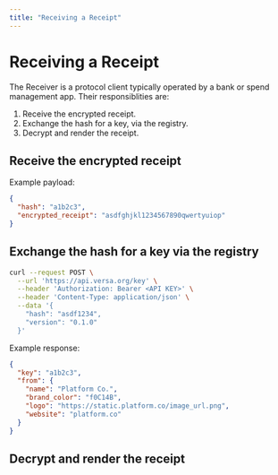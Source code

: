 ```yaml
---
title: "Receiving a Receipt"
---
```


# Receiving a Receipt

The Receiver is a protocol client typically operated by a bank or spend management app. Their responsiblities are:

1. Receive the encrypted receipt.
2. Exchange the hash for a key, via the registry.
3. Decrypt and render the receipt.

## Receive the encrypted receipt

Example payload:

```json
{
  "hash": "a1b2c3",
  "encrypted_receipt": "asdfghjkl1234567890qwertyuiop"
}
```

## Exchange the hash for a key via the registry

```bash
curl --request POST \
  --url 'https://api.versa.org/key' \
  --header 'Authorization: Bearer <API KEY>' \
  --header 'Content-Type: application/json' \
  --data '{
    "hash": "asdf1234",
    "version": "0.1.0"
  }'
```

Example response:

```json
{
  "key": "a1b2c3",
  "from": {
    "name": "Platform Co.",
    "brand_color": "f0C14B",
    "logo": "https://static.platform.co/image_url.png",
    "website": "platform.co"
  }
}
```

## Decrypt and render the receipt
